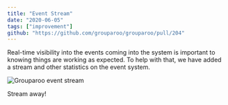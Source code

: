 ```yaml
---
title: "Event Stream"
date: "2020-06-05"
tags: ["improvement"]
github: "https://github.com/grouparoo/grouparoo/pull/204"
---
```


Real-time visibility into the events coming into the system is important to knowing things are working as expected. To help with that, we have added a stream and other statistics on the event system.

<Image
  maxHeight={300}
  alt="Grouparoo event stream"
  src="releases/2020-06-05-events.png"
/>

Stream away!
